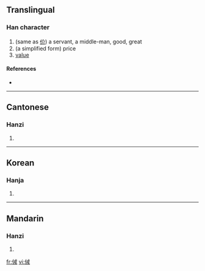 ==Translingual==

===Han character===
{{Han char|rn=9|rad=人|as=07|sn=9|four=|canj=人戈廿 (OIT)}}

# (same as [[价]]) a servant, a middle-man, good, great
# (a simplified form) price
# [[value]]

====References====
* {{Han ref|kx=0103.120|hdz=10156.120|uh=3458|ud=13400}}

----

==Cantonese==

===Hanzi===
{{yue-hanzi|jyut=|y=gai3}}

# {{defn|Cantonese|sort=人07}}

----

==Korean==

===Hanja===
{{ko-hanja|hangeul=개|rv=gae|mr=kae|y=kay|eumhun=착하다|ehrv=chakada|ehmr=ch'akhada|ehy=chakhata}}

{{defn|Korean|sort=人07}}

# {{defn|Korean|sort=人07}}

----

==Mandarin==

===Hanzi===
{{cmn-hanzi|pin=[[jiè]] ([[jie4]])|wg=chieh<sup>4</sup>}}

# {{defn|Mandarin|sort=人07}}

[[fr:㑘]]
[[vi:㑘]]